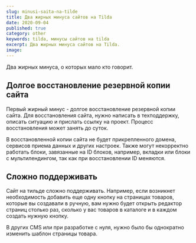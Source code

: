 ```yaml
---
slug: minusi-saita-na-tilde
title: Два жирных минуса сайтов на Tilda
date: 2020-09-04
published: true
category: other
keywords: tilda, минусы сайтов на tilda
excerpt: Два жирных минуса сайтов на Tilda.
image:
---
```



Два жирных минуса, о которых мало кто говорит.

## Долгое восстановление резервной копии сайта

Первый жирный минус - долгое восстановление резервной копии сайта. Для восстановления сайта, нужно написать в техподдержку, описать ситуацию и прислать ссылку на проект. Процесс восстановления может занять до суток.

В восстановленной копии сайта не будет прикрепленного домена, сервисов приема данных и других настроек. Также могут некорректно работать блоки, завязанные на ID блоков, например, вкладки или блоки с мультилендингом, так как при восстановлении ID меняются.

## Сложно поддерживать

Сайт на тильде сложно поддерживать. Например, если возникнет необходимость добавить еще одну кнопку на страницах товаров, которые вы создавали в ручную, вам нужно будет открыть редактор страниц столько раз, сколько у вас товаров в каталоге и в каждом создать нужную кнопку.

В других CMS или при разработке с нуля, нужно было бы однократно изменить шаблон страницы товара.
